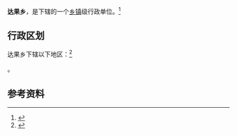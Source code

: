 {{中国乡级行政区|54/24/30/209/000}}

'''达果乡'''，是{{PRC admin/fullname|54/24/30/209/000|3}}下辖的一个[[乡镇|乡镇]]级行政单位。<ref>{{PRC admin/ref sgc|{{PRC admin/parent|54/24/30/209/000}}}}</ref>

== 行政区划 ==

达果乡下辖以下地区：<ref>{{PRC admin/ref sgc|54/24/30/209/000}}</ref>

{{PRC admin/children|54/24/30/209/000}}。

== 参考资料 ==

{{reflist}}

{{行政区划小作品}}
{{PRC admin/navcat|54/24/30/209/000}}